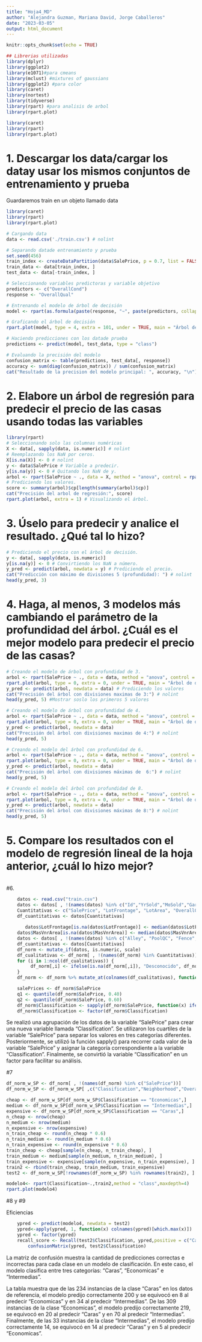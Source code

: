 ---
title: "Hoja4_MD"
author: "Alejandra Guzman, Mariana David, Jorge Caballeros"
date: "2023-03-05"
output: html_document
---

```{r setup, include=FALSE}
knitr::opts_chunk$set(echo = TRUE)
```


```{r, include=FALSE}
## Librerias utilizadas
library(dplyr)
library(ggplot2)
library(e1071)#para cmeans
library(mclust) #mixtures of gaussians
library(ggplot2) #para color
library(caret)
library(nortest)
library(tidyverse)
library(rpart) #para analisis de arbol
library(rpart.plot)

library(caret)
library(rpart)
library(rpart.plot)
```

# 1. Descargar los data/cargar los datay usar los mismos conjuntos de entrenamiento y prueba  
Guardaremos train en un objeto llamado data
```{r}
library(caret)
library(rpart)
library(rpart.plot)

# Cargando data
data <- read.csv('./train.csv') # nolint

# Separando datade entrenamiento y prueba
set.seed(456)
train_index <- createDataPartition(data$SalePrice, p = 0.7, list = FALSE)
train_data <- data[train_index, ]
test_data <- data[-train_index, ]

# Seleccionando variables predictoras y variable objetivo
predictors <- c("OverallCond")
response <- "OverallQual"

# Entrenando el modelo de árbol de decisión
model <- rpart(as.formula(paste(response, "~", paste(predictors, collapse = "+"))), data = train_data, method = "class", control = rpart.control(maxdepth = 4)) # nolint

# Graficando el árbol de decisión
rpart.plot(model, type = 4, extra = 101, under = TRUE, main = "Árbol de decisión") # nolint

# Haciendo predicciones con los datade prueba
predictions <- predict(model, test_data, type = "class")

# Evaluando la precisión del modelo
confusion_matrix <- table(predictions, test_data[, response])
accuracy <- sum(diag(confusion_matrix)) / sum(confusion_matrix)
cat("Resultado de la precision del modelo principal: ", accuracy, "\n")
```

# 2. Elabore un árbol de regresión para predecir el precio de las casas usando todas las variables
```{r}
library(rpart)
# Seleccionando solo las columnas numéricas
X <- data[, sapply(data, is.numeric)] # nolint
# Reemplazando los NaN por ceros.
X[is.na(X)] <- 0 # nolint
y <- data$SalePrice # Variable a predecir.
y[is.na(y)] <- 0 # Quitando los NaN de y.
arbol <- rpart(SalePrice ~ ., data = X, method = "anova", control = rpart.control(maxdepth = 2))  # nolint
# Prediciendo los valores.
score <- summary(arbol)$cp[length(summary(arbol)$cp)]
cat("Precisión del arbol de regresión:", score)
rpart.plot(arbol, extra = 1) # Visualizando el árbol.
```

# 3. Úselo para predecir y analice el resultado. ¿Qué tal lo hizo? 
```{r}
# Prediciendo el precio con el árbol de decisión.
y <- data[, sapply(data, is.numeric)]
y[is.na(y)] <- 0 # Convirtiendo los NaN a número.
y_pred <- predict(arbol, newdata = y) # Prediciendo el precio.
cat("Predicción con máximo de divisiones 5 (profundidad): ") # nolint
head(y_pred, 3)
```
# 4. Haga, al menos, 3 modelos más cambiando el parámetro de la profundidad del árbol. ¿Cuál es el mejor modelo para predecir el precio de las casas? 
```{r}
# Creando el modelo de árbol con profundidad de 3.
arbol <- rpart(SalePrice ~ ., data = data, method = "anova", control = rpart.control(maxdepth = 3)) # nolint
rpart.plot(arbol, type = 0, extra = 0, under = TRUE, main = "Árbol de decisión (PROFUNDIDAD: 3)") # nolint
y_pred <- predict(arbol, newdata = data) # Prediciendo los valores
cat("Precisión del árbol con divisiones maximas de 3:") # nolint
head(y_pred, 5) #Mostrar soslo los primeros 5 valores

# Creando el modelo de árbol con profundidad de 4.
arbol <- rpart(SalePrice ~ ., data = data, method = "anova", control = rpart.control(maxdepth = 4)) # nolint
rpart.plot(arbol, type = 0, extra = 0, under = TRUE, main = "Árbol de decisión (PROFUNDIDAD: 4)") # nolint
y_pred <- predict(arbol, newdata = data)
cat("Precisión del árbol con divisiones maximas de 4:") # nolint
head(y_pred, 5)

# Creando el modelo del árbol con profundidad de 6.
arbol <- rpart(SalePrice ~ ., data = data, method = "anova", control = rpart.control(maxdepth = 6)) # nolint
rpart.plot(arbol, type = 0, extra = 0, under = TRUE, main = "Árbol de decisión (PROFUNDIDAD: 6)") # nolint
y_pred <- predict(arbol, newdata = data)
cat("Precisión del árbol con divisiones máximas de  6:") # nolint
head(y_pred, 5)

# Creando el modelo del árbol con profundidad de 8.
arbol <- rpart(SalePrice ~ ., data = data, method = "anova", control = rpart.control(maxdepth = 8)) # nolint
rpart.plot(arbol, type = 0, extra = 0, under = TRUE, main = "Árbol de decisión (PROFUNDIDAD: 8)") # nolint
y_pred <- predict(arbol, newdata = data)
cat("Precisión del árbol con divisiones máximas de 8:") # nolint
head(y_pred, 5)
```
# 5. Compare los resultados con el modelo de regresión lineal de la hoja anterior, ¿cuál lo hizo mejor? 
```{r}

```

#6. 

```{r include=FALSE}
    datos <- read.csv("train.csv")
    datos <- datos[ , !(names(datos) %in% c("Id","YrSold","MoSold","GarageYrBlt","MSSubClass","YearBuilt"))]
    Cuantitativas <- c("SalePrice", "LotFrontage", "LotArea", "OverallQual", "OverallCond", "MasVnrArea", "BsmtFinSF1", "BsmtFinSF2", "BsmtUnfSF", "TotalBsmtSF", "X1stFlrSF", "X2ndFlrSF", "LowQualFinSF", "GrLivArea", "BsmtFullBath", "BsmtHalfBath", "FullBath", "HalfBath", "BedroomAbvGr", "KitchenAbvGr", "TotRmsAbvGrd", "Fireplaces", "GarageCars", "GarageArea", "WoodDeckSF", "OpenPorchSF", "EnclosedPorch", "X3SsnPorch", "ScreenPorch", "PoolArea", "MiscVal")
    df_cuantitativas <- datos[Cuantitativas]
    
       datos$LotFrontage[is.na(datos$LotFrontage)] <- median(datos$LotFrontage, na.rm = TRUE)
    datos$MasVnrArea[is.na(datos$MasVnrArea)] <- median(datos$MasVnrArea, na.rm = TRUE)
    datos <- datos[ , !(names(datos) %in% c("Alley", "PoolQC", "Fence", "MiscFeature","FireplaceQu"))]
    df_cuantitativas <- datos[Cuantitativas] 
    df_norm <- mutate_if(datos, is.numeric, scale)
    df_cualitativas <- df_norm[ , !(names(df_norm) %in% Cuantitativas)]
    for (i in 1:ncol(df_cualitativas)) {
         df_norm[,i] <- ifelse(is.na(df_norm[,i]), "Desconocido", df_norm[,i])
    }
    df_norm <- df_norm %>% mutate_at(colnames(df_cualitativas), function(x) as.factor(x))

```

```{r}
    salePrices <- df_norm$SalePrice
    q1 <- quantile(df_norm$SalePrice, 0.40)
    q2 <- quantile(df_norm$SalePrice, 0.60)
    df_norm$Classification <- sapply(df_norm$SalePrice, function(x) ifelse(x < q1, "cheap", ifelse(x < q2, "medium", "expensive")))
    df_norm$Classification <- factor(df_norm$Classification)
```

Se realizó una agrupación de los datos de la variable "SalePrice" para crear una nueva variable llamada "Classification". Se utilizaron los cuartiles de la variable "SalePrice" para separar los valores en tres categorías diferentes. Posteriormente, se utilizó la función sapply() para recorrer cada valor de la variable "SalePrice" y asignar la categoría correspondiente a la variable "Classification". Finalmente, se convirtió la variable "Classification" en un factor para facilitar su análisis.

#7 

```{r}

df_norm_w_SP <- df_norm[ , !(names(df_norm) %in% c("SalePrice"))]
df_norm_w_SP <- df_norm_w_SP[ ,c("Classification","Neighborhood","OverallQual","LotFrontage","MSZoning") ]

cheap <- df_norm_w_SP[df_norm_w_SP$Classification == "Economicas",]
medium <- df_norm_w_SP[df_norm_w_SP$Classification == "Intermedias",]
expensive <- df_norm_w_SP[df_norm_w_SP$Classification == "Caras",]
n_cheap <- nrow(cheap)
n_medium <- nrow(medium)
n_expensive <- nrow(expensive)
n_train_cheap <- round(n_cheap * 0.6)
n_train_medium <- round(n_medium * 0.6)
n_train_expensive <- round(n_expensive * 0.6)
train_cheap <- cheap[sample(n_cheap, n_train_cheap), ]
train_medium <- medium[sample(n_medium, n_train_medium), ]
train_expensive <- expensive[sample(n_expensive, n_train_expensive), ]
train2 <- rbind(train_cheap, train_medium, train_expensive)
test2 <- df_norm_w_SP[!rownames(df_norm_w_SP) %in% rownames(train2), ]

modelo4<- rpart(Classification~.,train2,method = "class",maxdepth=4)
rpart.plot(modelo4)


```
#8 y #9

Eficiencias

```{r}
    ypred <- predict(modelo4, newdata = test2)
    ypred<-apply(ypred, 1, function(x) colnames(ypred)[which.max(x)])
    ypred <- factor(ypred)
    recall_score <- Recall(test2$Classification, ypred,positive = c("Caras","Intermedias","Economicas"))
        confusionMatrix(ypred, test2$Classification)

```

La matriz de confusión muestra la cantidad de predicciones correctas e incorrectas para cada clase en un modelo de clasificación. En este caso, el modelo clasifica entre tres categorías: "Caras", "Economicas" e "Intermedias".

La tabla muestra que de las 234 instancias de la clase "Caras" en los datos de referencia, el modelo predijo correctamente 200 y se equivocó en 8 al predecir "Economicas" y en 34 al predecir "Intermedias". De las 309 instancias de la clase "Economicas", el modelo predijo correctamente 219, se equivocó en 20 al predecir "Caras" y en 70 al predecir "Intermedias". Finalmente, de las 33 instancias de la clase "Intermedias", el modelo predijo correctamente 14, se equivocó en 14 al predecir "Caras" y en 5 al predecir "Economicas".
